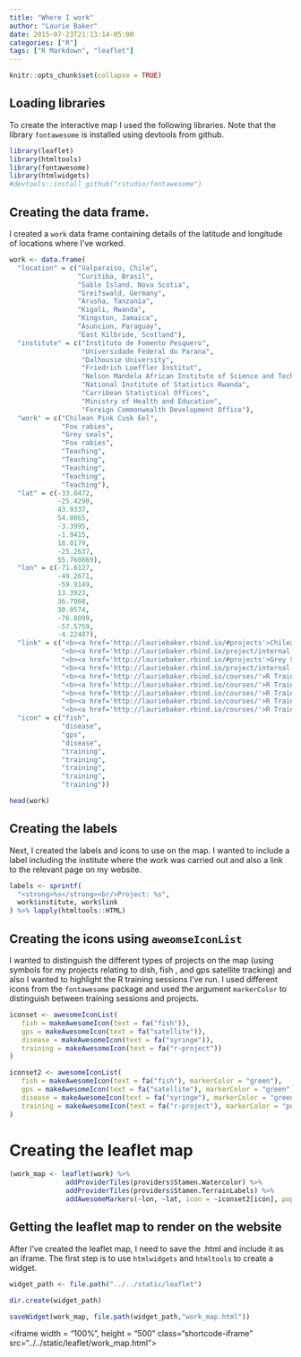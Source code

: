 ```yaml
---
title: "Where I work"
author: "Laurie Baker"
date: 2015-07-23T21:13:14-05:00
categories: ["R"]
tags: ["R Markdown", "leaflet"]
---
```


```r
knitr::opts_chunk$set(collapse = TRUE)
```

## Loading libraries

To create the interactive map I used the following libraries. Note that the library `fontawesome` is installed using devtools from github. 

```r

library(leaflet)
library(htmltools)
library(fontawesome)
library(htmlwidgets)
#devtools::install_github("rstudio/fontawesome")


```


## Creating the data frame.

I created a `work` data frame containing details of the latitude and longitude of locations where I've worked. 

```r

work <- data.frame(
  "location" = c("Valparaiso, Chile", 
                 "Curitiba, Brasil", 
                 "Sable Island, Nova Scotia", 
                 "Greifswald, Germany",
                 "Arusha, Tanzania",
                 "Kigali, Rwanda",
                 "Kingston, Jamaica",
                 "Asuncion, Paraguay",
                 "East Kilbride, Scotland"), 
  "institute" = c("Instituto de Fomento Pesquero", 
                  "Universidade Federal do Parana", 
                  "Dalhousie University", 
                  "Friedrich Loeffler Institut",
                  "Nelson Mandela African Institute of Science and Technology",
                  "National Institute of Statistics Rwanda",
                  "Carribean Statistical Offices",
                  "Ministry of Health and Education",
                  "Foreign Commonwealth Development Office"), 
  "work" = c("Chilean Pink Cusk Eel", 
             "Fox rabies", 
             "Grey seals", 
             "Fox rabies",
             "Teaching",
             "Teaching",
             "Teaching",
             "Teaching",
             "Teaching"), 
  "lat" = c(-33.0472, 
            -25.4290, 
            43.9337, 
            54.0865,
            -3.3995,
            -1.9415,
            18.0179,
            -25.2637,
            55.760869), 
  "lon" = c(-71.6127, 
            -49.2671, 
            -59.9149, 
            13.3923,
            36.7968,
            30.0574,
            -76.8099,
            -57.5759,
            -4.22407), 
  "link" = c("<b><a href='http://lauriebaker.rbind.io/#projects'>Chilean Pink-cusk eel</a></b>", 
             "<b><a href='http://lauriebaker.rbind.io/project/internal-project/'>Outfoxing Rabies</a></b>", 
             "<b><a href='http://lauriebaker.rbind.io/#projects'>Grey Seals as Bioprobes</a></b>",  
             "<b><a href='http://lauriebaker.rbind.io/project/internal-project/'>Outfoxing Rabies</a></b>",  
             "<b><a href='http://lauriebaker.rbind.io/courses/'>R Training</a></b>",  
             "<b><a href='http://lauriebaker.rbind.io/courses/'>R Training</a></b>",  
             "<b><a href='http://lauriebaker.rbind.io/courses/'>R Training</a></b>",
             "<b><a href='http://lauriebaker.rbind.io/courses/'>R Training</a></b>",
             "<b><a href='http://lauriebaker.rbind.io/courses/'>R Training Courses</a></b>"), 
  "icon" = c("fish", 
             "disease", 
             "gps", 
             "disease",
             "training",
             "training",
             "training",
             "training", 
             "training"))


```

```r

head(work)

```


## Creating the labels

Next, I created the labels and icons to use on the map. I wanted to include a label including the institute where the work was carried out and also a link to the relevant page on my website. 

```r

labels <- sprintf(
  "<strong>%s</strong><br/>Project: %s",
  work$institute, work$link
) %>% lapply(htmltools::HTML)

```

## Creating the icons using `aweomseIconList`

I wanted to distinguish the different types of projects on the map (using symbols for my projects relating to dish, fish , and gps satellite tracking) and also I wanted to highlight the R training sessions I've run. I used different icons from the `fontawesome` package and used the argument `markerColor` to distinguish between training sessions and projects. 


```r

iconset <- awesomeIconList(
   fish = makeAwesomeIcon(text = fa("fish")),
   gps = makeAwesomeIcon(text = fa("satellite")),
   disease = makeAwesomeIcon(text = fa("syringe")),
   training = makeAwesomeIcon(text = fa("r-project"))
)

iconset2 <- awesomeIconList(
   fish = makeAwesomeIcon(text = fa("fish"), markerColor = "green"),
   gps = makeAwesomeIcon(text = fa("satellite"), markerColor = "green"),
   disease = makeAwesomeIcon(text = fa("syringe"), markerColor = "green"),
   training = makeAwesomeIcon(text = fa("r-project"), markerColor = "purple")
)


```


# Creating the leaflet map

```r


(work_map <- leaflet(work) %>% 
              addProviderTiles(providers$Stamen.Watercolor) %>%
              addProviderTiles(providers$Stamen.TerrainLabels) %>%
              addAwesomeMarkers(~lon, ~lat, icon = ~iconset2[icon], popup = ~labels))

```

## Getting the leaflet map to render on the website

After I've created the leaflet map, I need to save the .html and include it as an iframe. The first step is to use `htmlwidgets` and `htmltools` to create a widget. 


```r

widget_path <- file.path("../../static/leaflet")

dir.create(widget_path)
```


```r
saveWidget(work_map, file.path(widget_path,"work_map.html"))

```

<iframe width = "100%", height = "500" class="shortcode-iframe" src="../../static/leaflet/work_map.html"></iframe>
